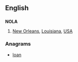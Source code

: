 {{also|Nola|nola}}
==English==

==={{abbreviation}}===
'''NOLA'''

# [[New Orleans]], [[Louisiana]], [[USA]]

===Anagrams===
* [[loan#English|loan]]
